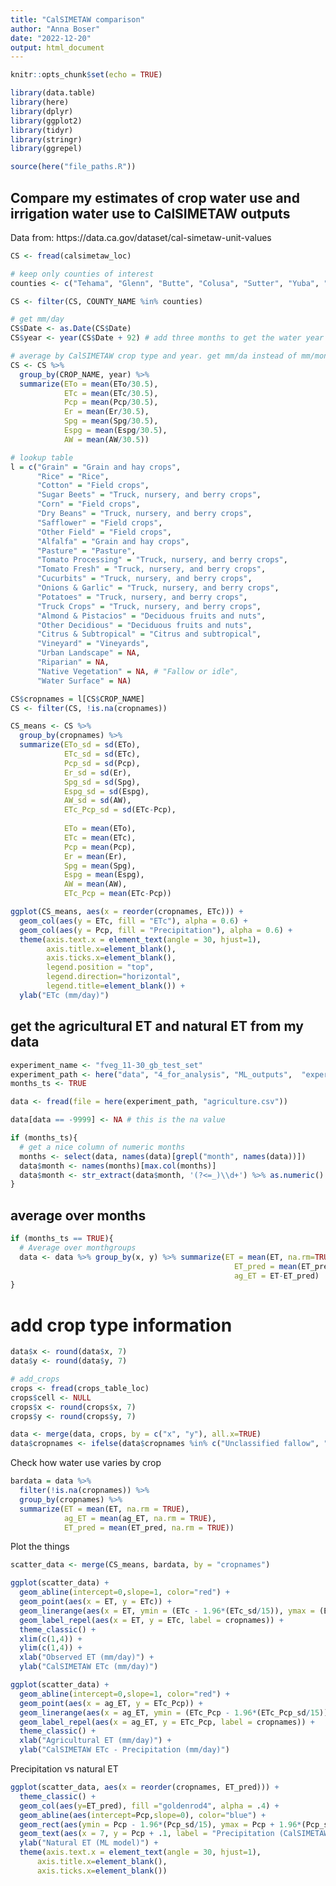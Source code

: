 ```yaml
---
title: "CalSIMETAW comparison"
author: "Anna Boser"
date: "2022-12-20"
output: html_document
---
```


```r
knitr::opts_chunk$set(echo = TRUE)

library(data.table)
library(here)
library(dplyr)
library(ggplot2)
library(tidyr)
library(stringr)
library(ggrepel)

source(here("file_paths.R"))
```

## Compare my estimates of crop water use and irrigation water use to CalSIMETAW outputs
Data from: https://data.ca.gov/dataset/cal-simetaw-unit-values

```r
CS <- fread(calsimetaw_loc)

# keep only counties of interest
counties <- c("Tehama", "Glenn", "Butte", "Colusa", "Sutter", "Yuba", "Yolo", "Solano", "Sacramento", "San Joaquin", "Stanislaus", "Merced", "Madera", "Fresno", "Kings", "Tulare", "Kern")

CS <- filter(CS, COUNTY_NAME %in% counties)

# get mm/day 
CS$Date <- as.Date(CS$Date)
CS$year <- year(CS$Date + 92) # add three months to get the water year

# average by CalSIMETAW crop type and year. get mm/da instead of mm/month
CS <- CS %>% 
  group_by(CROP_NAME, year) %>% 
  summarize(ETo = mean(ETo/30.5), 
            ETc = mean(ETc/30.5), 
            Pcp = mean(Pcp/30.5), 
            Er = mean(Er/30.5), 
            Spg = mean(Spg/30.5), 
            Espg = mean(Espg/30.5), 
            AW = mean(AW/30.5))

# lookup table
l = c("Grain" = "Grain and hay crops", 
      "Rice" = "Rice", 
      "Cotton" = "Field crops", 
      "Sugar Beets" = "Truck, nursery, and berry crops", 
      "Corn" = "Field crops",
      "Dry Beans" = "Truck, nursery, and berry crops",
      "Safflower" = "Field crops",
      "Other Field" = "Field crops",
      "Alfalfa" = "Grain and hay crops", 
      "Pasture" = "Pasture", 
      "Tomato Processing" = "Truck, nursery, and berry crops", 
      "Tomato Fresh" = "Truck, nursery, and berry crops", 
      "Cucurbits" = "Truck, nursery, and berry crops", 
      "Onions & Garlic" = "Truck, nursery, and berry crops", 
      "Potatoes" = "Truck, nursery, and berry crops", 
      "Truck Crops" = "Truck, nursery, and berry crops", 
      "Almond & Pistacios" = "Deciduous fruits and nuts", 
      "Other Decidious" = "Deciduous fruits and nuts", 
      "Citrus & Subtropical" = "Citrus and subtropical", 
      "Vineyard" = "Vineyards", 
      "Urban Landscape" = NA, 
      "Riparian" = NA, 
      "Native Vegetation" = NA, # "Fallow or idle", 
      "Water Surface" = NA)

CS$cropnames = l[CS$CROP_NAME]
CS <- filter(CS, !is.na(cropnames))

CS_means <- CS %>% 
  group_by(cropnames) %>%
  summarize(ETo_sd = sd(ETo), 
            ETc_sd = sd(ETc), 
            Pcp_sd = sd(Pcp), 
            Er_sd = sd(Er), 
            Spg_sd = sd(Spg), 
            Espg_sd = sd(Espg), 
            AW_sd = sd(AW), 
            ETc_Pcp_sd = sd(ETc-Pcp), 
            
            ETo = mean(ETo), 
            ETc = mean(ETc), 
            Pcp = mean(Pcp), 
            Er = mean(Er), 
            Spg = mean(Spg), 
            Espg = mean(Espg), 
            AW = mean(AW), 
            ETc_Pcp = mean(ETc-Pcp))
```

```r
ggplot(CS_means, aes(x = reorder(cropnames, ETc))) + 
  geom_col(aes(y = ETc, fill = "ETc"), alpha = 0.6) + 
  geom_col(aes(y = Pcp, fill = "Precipitation"), alpha = 0.6) + 
  theme(axis.text.x = element_text(angle = 30, hjust=1), 
        axis.title.x=element_blank(), 
        axis.ticks.x=element_blank(), 
        legend.position = "top", 
        legend.direction="horizontal", 
        legend.title=element_blank()) + 
  ylab("ETc (mm/day)")
```

## get the agricultural ET and natural ET from my data

```r
experiment_name <- "fveg_11-30_gb_test_set"
experiment_path <- here("data", "4_for_analysis", "ML_outputs",  "experiments", experiment_name)
months_ts <- TRUE

```

```r
data <- fread(file = here(experiment_path, "agriculture.csv"))

data[data == -9999] <- NA # this is the na value

if (months_ts){
  # get a nice column of numeric months
  months <- select(data, names(data)[grepl("month", names(data))])
  data$month <- names(months)[max.col(months)] 
  data$month <- str_extract(data$month, '(?<=_)\\d+') %>% as.numeric()
}
```

## average over months
```r
if (months_ts == TRUE){
  # Average over monthgroups
  data <- data %>% group_by(x, y) %>% summarize(ET = mean(ET, na.rm=TRUE), 
                                                  ET_pred = mean(ET_pred, na.rm=TRUE), 
                                                  ag_ET = ET-ET_pred)
}
```

# add crop type information 
```r
data$x <- round(data$x, 7)
data$y <- round(data$y, 7)

# add_crops
crops <- fread(crops_table_loc)
crops$cell <- NULL
crops$x <- round(crops$x, 7)
crops$y <- round(crops$y, 7)

data <- merge(data, crops, by = c("x", "y"), all.x=TRUE)
data$cropnames <- ifelse(data$cropnames %in% c("Unclassified fallow", "Idle"), "Fallow or idle", data$cropnames) # rename unclassified fallow to just fallow
```


Check how water use varies by crop
```r
bardata = data %>% 
  filter(!is.na(cropnames)) %>%
  group_by(cropnames) %>%
  summarize(ET = mean(ET, na.rm = TRUE), 
            ag_ET = mean(ag_ET, na.rm = TRUE), 
            ET_pred = mean(ET_pred, na.rm = TRUE)) 
```

Plot the things
```r
scatter_data <- merge(CS_means, bardata, by = "cropnames")

```

```r
ggplot(scatter_data) + 
  geom_abline(intercept=0,slope=1, color="red") + 
  geom_point(aes(x = ET, y = ETc)) + 
  geom_linerange(aes(x = ET, ymin = (ETc - 1.96*(ETc_sd/15)), ymax = (ETc + 1.96*(ETc_sd/15)))) + 
  geom_label_repel(aes(x = ET, y = ETc, label = cropnames)) + 
  theme_classic() + 
  xlim(c(1,4)) + 
  ylim(c(1,4)) + 
  xlab("Observed ET (mm/day)") + 
  ylab("CalSIMETAW ETc (mm/day)")
```

```r
ggplot(scatter_data) + 
  geom_abline(intercept=0,slope=1, color="red") + 
  geom_point(aes(x = ag_ET, y = ETc_Pcp)) + 
  geom_linerange(aes(x = ag_ET, ymin = (ETc_Pcp - 1.96*(ETc_Pcp_sd/15)), ymax = (ETc_Pcp + 1.96*(ETc_Pcp_sd/15)))) + 
  geom_label_repel(aes(x = ag_ET, y = ETc_Pcp, label = cropnames)) + 
  theme_classic() + 
  xlab("Agricultural ET (mm/day)") + 
  ylab("CalSIMETAW ETc - Precipitation (mm/day)")
```

Precipitation vs natural ET
```r
ggplot(scatter_data, aes(x = reorder(cropnames, ET_pred))) + 
  theme_classic() + 
  geom_col(aes(y=ET_pred), fill ="goldenrod4", alpha = .4) + 
  geom_abline(aes(intercept=Pcp,slope=0), color="blue") +  
  geom_rect(aes(ymin = Pcp - 1.96*(Pcp_sd/15), ymax = Pcp + 1.96*(Pcp_sd/15), xmin = 0.25, xmax = 8.75), alpha = .05, fill = "blue") +
  geom_text(aes(x = 7, y = Pcp + .1, label = "Precipitation (CalSIMETAW)"), color = "blue") + 
  ylab("Natural ET (ML model)") + 
  theme(axis.text.x = element_text(angle = 30, hjust=1), 
      axis.title.x=element_blank(), 
      axis.ticks.x=element_blank())
```

